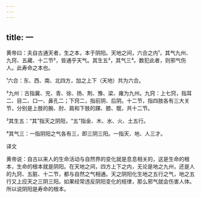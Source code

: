```yaml
---
---
---
```

title: 一
---




黄帝曰：夫自古通天者，生之本，本于阴阳。天地之间，六合之内¹，其气九州、九窍、五藏、十二节²，皆通乎天气。其生五³，其气三⁴。数犯此者，则邪气伤人。此寿命之本也。

¹六合：东、西、南、北四方，加之上下（天地）共为六合。

²九州：古指冀、兖、青、徐、扬、荆、豫、梁、雍为九州。九窍：上七窍，指耳二、目二、口一、鼻孔二；下窍二，指前阴、后阴。十二节，指四肢各有三大关节，分别是上肢的腕、肘、肩和下肢的踝、膝、髋，共十二节。

³其生五：“其”指天之阴阳，“五”指金、木、水、火、土五行。

⁴其气三：一指阴阳之气各有三，即三阴三阳。一指天、地、人三才。

译文

黄帝说：自古以来人的生命活动与自然界的变化就是息息相关的，这是生命的根本，生命的根本就是阴阳。在天地之间，四方上下之内，无论是地之九州，还是人的九窍、五脏、十二节，都与自然之气相通。天之阴阳化生地之五行之气，地之五行又上应天之三阴三阳。如果经常违反阴阳变化的规律，那么邪气就会伤害人体。所以说阴阳是寿命的根本。